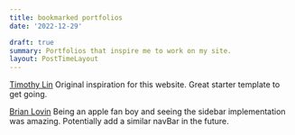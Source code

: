 ```yaml
---
title: bookmarked portfolios
date: '2022-12-29'

draft: true
summary: Portfolios that inspire me to work on my site.
layout: PostTimeLayout
---
```



        
[Timothy Lin](https://github.com/timlrx/tailwind-nextjs-starter-blog) 
Original inspiration for this website. Great starter template to get going.

[Brian Lovin](https://brianlovin.com)
Being an apple fan boy and seeing the sidebar implementation was amazing. Potentially add a similar navBar in the future.

